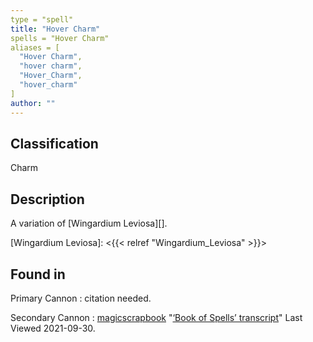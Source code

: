 ```yaml
---
type = "spell"
title: "Hover Charm"
spells = "Hover Charm"
aliases = [
  "Hover Charm",
  "hover charm",
  "Hover_Charm",
  "hover_charm"
]
author: ""
---
```


## Classification

Charm

## Description

A variation of [Wingardium Leviosa][].

[Wingardium Leviosa]: <{{< relref "Wingardium_Leviosa" >}}>
## Found in

Primary Cannon
:   citation needed.

Secondary Cannon
:   [magicscrapbook](https://magicscrapbook.tumblr.com/)
    "[‘Book of Spells’ transcript](https://magicscrapbook.tumblr.com/post/162085200042/book-of-spells-transcript)"
    Last Viewed 2021-09-30.
